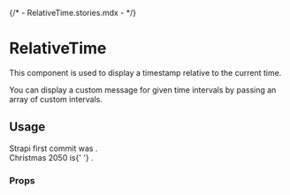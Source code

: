 {/* - RelativeTime.stories.mdx - */}


<Meta title="components/RelativeTime" />

# RelativeTime

This component is used to display a timestamp relative to the current time.

You can display a custom message for given time intervals by passing an array of custom intervals.

## Usage

<Canvas>
  <Story name="base">
    <Main>
      Strapi first commit was <RelativeTime timestamp={new Date('2015-10-01')} />.<br />
      Christmas 2050 is{' '}
      <RelativeTime
        timestamp={new Date('2050-12-25')}
        customIntervals={[{ unit: 'days', threshold: 1, text: 'today' }]}
      />
      .
    </Main>
  </Story>
</Canvas>

### Props

<ArgsTable of={RelativeTime} />
